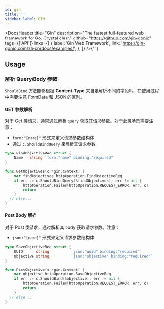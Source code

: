```yaml
---
id: gin
title: ''
sidebar_label: GIN
---
```



<DocsHeader
  title="Gin"
  description="The fastest full-featured web framework for Go. Crystal clear."
  github="https://github.com/gin-gonic"
  tags={['API']}
  links={[
    {
      label: 'Gin Web Framework',
      link: 'https://gin-gonic.com/zh-cn/docs/examples/',
    },
  ]}
/>{' '}

## Usage

### 解析 Query/Body 参数

`ShouldBind` 方法能够根据 **Content-Type** 来自定解析不同的字段吗，在使用过程中需要注意 FormData 和 JSON 的区别。

#### GET 参数解析

对于 Get 类请求，通常通过解析 `query` 获取其请求参数。对于此类场景需要注意：

- `form:"[name]"` 形式来定义请求参数结构体
- 通过 `c.ShouldBindQuery` 来解析其请求参数

```go
type FindObjectiveReq struct {
	Name   string `form:"name" binding:"required"`
}

func GetObjectives(c *gin.Context) {
	var findObjectives httpOperation.FindObjectiveReq
	if err := c.ShouldBindQuery(&findObjectives); err != nil {
		httpOperation.Failed(httpOperation.REQUEST_ERROR, err, c)
		return
	}
  // else...
}
```

#### Post Body 解析

对于 Post 类请求，通过解析其 body 获取请求参数。注意：

- `json:"[name]"` 形式来定义请求参数结构体

```go
type SaveObjectiveReq struct {
	UUID      string          `json:"uuid" binding:"required"`
	Objective string          `json:"objective" binding:"required"`
}

func PostObjective(c *gin.Context) {
	var objective httpOperation.SaveObjectiveReq
	if err := c.ShouldBind(&objective); err != nil {
		httpOperation.Failed(httpOperation.REQUEST_ERROR, err, c)
		return
	}
  // else...
}
```

